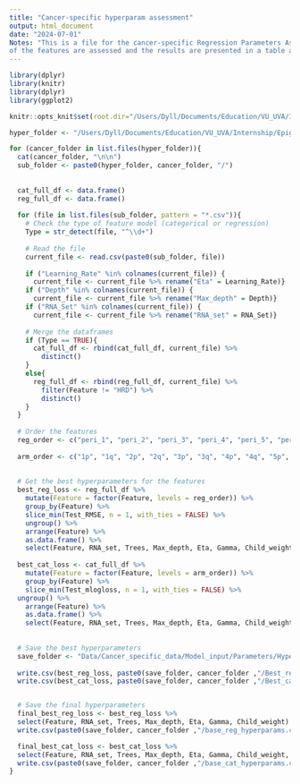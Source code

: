 ```yaml
---
title: "Cancer-specific hyperparam assessment"
output: html_document
date: "2024-07-01"
Notes: "This is a file for the cancer-specific Regression Parameters Assessment, where the parameters (rna sets, depth) 
of the features are assessed and the results are presented in a table and visualized."
---
```


```r
library(dplyr)
library(knitr)
library(dplyr)
library(ggplot2)
```


```r
knitr::opts_knit$set(root.dir="/Users/Dyll/Documents/Education/VU_UVA/Internship/Epigenetics/Janssen_Group-UMCUtrecht/Main_Project")
```


```r
hyper_folder <- "/Users/Dyll/Documents/Education/VU_UVA/Internship/Epigenetics/Janssen_Group-UMCUtrecht/Main_Project/Data/Cancer_specific_data/Model_output/Hyperparameters/"

for (cancer_folder in list.files(hyper_folder)){
  cat(cancer_folder, "\n\n")
  sub_folder <- paste0(hyper_folder, cancer_folder, "/")
  
  
  cat_full_df <- data.frame()
  reg_full_df <- data.frame()
  
  for (file in list.files(sub_folder, pattern = "*.csv")){
    # Check the type of feature model (categorical or regression)
    Type = str_detect(file, "^\\d+")
    
    # Read the file
    current_file <- read.csv(paste0(sub_folder, file))
    
    if ("Learning_Rate" %in% colnames(current_file)) {
      current_file <- current_file %>% rename("Eta" = Learning_Rate)}
    if ("Depth" %in% colnames(current_file)) {
      current_file <- current_file %>% rename("Max_depth" = Depth)}
    if ("RNA_Set" %in% colnames(current_file)) {
      current_file <- current_file %>% rename("RNA_set" = RNA_Set)}
    
    # Merge the dataframes
    if (Type == TRUE){
      cat_full_df <- rbind(cat_full_df, current_file) %>% 
        distinct()
    }
    else{
      reg_full_df <- rbind(reg_full_df, current_file) %>% 
        filter(Feature != "HRD") %>% 
        distinct()
    }
  }
  
  # Order the features
  reg_order <- c("peri_1", "peri_2", "peri_3", "peri_4", "peri_5", "peri_7", "peri_8", "peri_9", "peri_10", "peri_16_1", "peri_16_2", "peri_17", "peri_20", "peri_22_3", "ai1", "loh_hrd", "lst1")
  
  arm_order <- c("1p", "1q", "2p", "2q", "3p", "3q", "4p", "4q", "5p", "5q", "6p", "6q", "7p", "7q", "8p", "8q", "9p", "9q", "10p", "10q", "11p", "11q", "12p", "12q", "13q", "14q", "15q", "16p", "16q", "17p", "17q", "18p", "18q", "19p", "19q", "20p", "20q", "21q", "22q")
  
  
  # Get the best hyperparameters for the features
  best_reg_loss <- reg_full_df %>% 
    mutate(Feature = factor(Feature, levels = reg_order)) %>%
    group_by(Feature) %>% 
    slice_min(Test_RMSE, n = 1, with_ties = FALSE) %>%
    ungroup() %>%
    arrange(Feature) %>% 
    as.data.frame() %>% 
    select(Feature, RNA_set, Trees, Max_depth, Eta, Gamma, Child_weight, everything())
  
  best_cat_loss <- cat_full_df %>%
    mutate(Feature = factor(Feature, levels = arm_order)) %>%
    group_by(Feature) %>% 
    slice_min(Test_mlogloss, n = 1, with_ties = FALSE) %>%
  ungroup() %>%
    arrange(Feature) %>% 
    as.data.frame() %>% 
    select(Feature, RNA_set, Trees, Max_depth, Eta, Gamma, Child_weight, everything())
  
  
  # Save the best hyperparameters
  save_folder <- "Data/Cancer_specific_data/Model_input/Parameters/Hyperparameters/"
  
  write.csv(best_reg_loss, paste0(save_folder, cancer_folder ,"/Best_reg_loss.csv"), row.names = FALSE)
  write.csv(best_cat_loss, paste0(save_folder, cancer_folder ,"/Best_cat_loss.csv"), row.names = FALSE)


  # Save the final hyperparameters
  final_best_reg_loss <- best_reg_loss %>%
  select(Feature, RNA_set, Trees, Max_depth, Eta, Gamma, Child_weight) %>%
  write.csv(paste0(save_folder, cancer_folder ,"/base_reg_hyperparams.csv"), row.names = FALSE)

  final_best_cat_loss <- best_cat_loss %>%
  select(Feature, RNA_set, Trees, Max_depth, Eta, Gamma, Child_weight, Weight_loss, Weight_normal, Weight_gain) %>%
  write.csv(paste0(save_folder, cancer_folder ,"/base_cat_hyperparams.csv"), row.names = FALSE)
}
```
